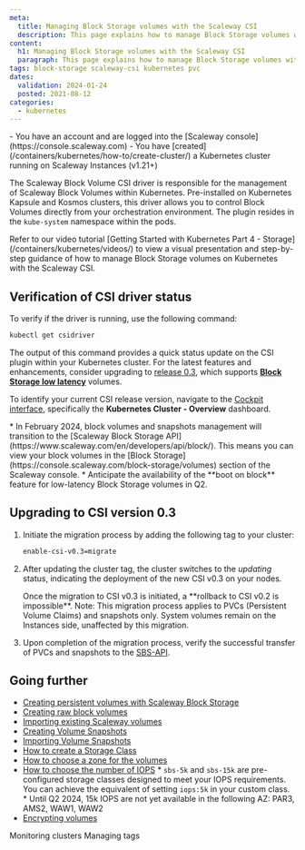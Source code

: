 ```yaml
---
meta:
  title: Managing Block Storage volumes with the Scaleway CSI
  description: This page explains how to manage Block Storage volumes with the Scaleway CSI.
content:
  h1: Managing Block Storage volumes with the Scaleway CSI
  paragraph: This page explains how to manage Block Storage volumes with the Scaleway CSI.
tags: block-storage scaleway-csi kubernetes pvc
dates:
  validation: 2024-01-24
  posted: 2021-08-12
categories:
  - kubernetes
---
```


<Macro id="iam-requirements" />

<Message type="requirement">
  - You have an account and are logged into the [Scaleway console](https://console.scaleway.com)
  - You have [created](/containers/kubernetes/how-to/create-cluster/) a Kubernetes cluster running on Scaleway Instances (v1.21+)
</Message>

The Scaleway Block Volume CSI driver is responsible for the management of Scaleway Block Volumes within Kubernetes. Pre-installed on Kubernetes Kapsule and Kosmos clusters, this driver allows you to control Block Volumes directly from your orchestration environment. The plugin resides in the `kube-system` namespace within the pods.

<Message type="tip">
    Refer to our video tutorial [Getting Started with Kubernetes Part 4 - Storage](/containers/kubernetes/videos/) to view a visual presentation and step-by-step guidance of how to manage Block Storage volumes on Kubernetes with the Scaleway CSI.
</Message>

## Verification of CSI driver status

To verify if the driver is running, use the following command:

```bash
kubectl get csidriver
```

The output of this command provides a quick status update on the CSI plugin within your Kubernetes cluster. For the latest features and enhancements, consider upgrading to [release 0.3](https://github.com/scaleway/scaleway-csi/tree/release-0.3#block-storage-low-latency), which supports **[Block Storage low latency](/storage/block/quickstart/)** volumes.

To identify your current CSI release version, navigate to the [Cockpit interface](/observability/cockpit/how-to/access-grafana-and-managed-dashboards/), specifically the **Kubernetes Cluster - Overview** dashboard.

<Message type="note">
   * In February 2024, block volumes and snapshots management will transition to the [Scaleway Block Storage API](https://www.scaleway.com/en/developers/api/block/). This means you can view your block volumes in the [Block Storage](https://console.scaleway.com/block-storage/volumes) section of the Scaleway console.
   * Anticipate the availability of the **boot on block** feature for low-latency Block Storage volumes in Q2.
</Message>

## Upgrading to CSI version 0.3

1. Initiate the migration process by adding the following tag to your cluster:
   ```bash
   enable-csi-v0.3=migrate
   ```
2. After updating the cluster tag, the cluster switches to the _updating_ status, indicating the deployment of the new CSI v0.3 on your nodes.

    <Message type="important">
        Once the migration to CSI v0.3 is initiated, a **rollback to CSI v0.2 is impossible**.
    </Message>

    <Message type="note">
      Note: This migration process applies to PVCs (Persistent Volume Claims) and snapshots only. System volumes remain on the Instances side, unaffected by this migration.
    </Message>

3. Upon completion of the migration process, verify the successful transfer of PVCs and snapshots to the [SBS-API](https://www.scaleway.com/en/developers/api/block/). 

## Going further

* [Creating persistent volumes with Scaleway Block Storage](hhttps://github.com/scaleway/scaleway-csi/tree/release-0.3/examples/kubernetes#pvc--deployment)
* [Creating raw block volumes](https://github.com/scaleway/scaleway-csi/tree/release-0.3/examples/kubernetes#raw-block-volumes)
* [Importing existing Scaleway volumes](https://github.com/scaleway/scaleway-csi/tree/release-0.3/examples/kubernetes#importing-existing-scaleway-volumes)
* [Creating Volume Snapshots](https://github.com/scaleway/scaleway-csi/tree/release-0.3/examples/kubernetes#volume-snapshots)
* [Importing Volume Snapshots](https://github.com/scaleway/scaleway-csi/tree/release-0.3/examples/kubernetes#importing-snapshots)
* [How to create a Storage Class](https://github.com/scaleway/scaleway-csi/tree/release-0.3/examples/kubernetes#different-storageclass)
* [How to choose a zone for the volumes](https://github.com/scaleway/scaleway-csi/tree/release-0.3/examples/kubernetes#specify-in-which-zone-the-volumes-are-going-to-be-created)
* [How to choose the number of IOPS](https://github.com/scaleway/scaleway-csi/tree/release-0.3/examples/kubernetes#choose-the-number-of-iops)
    <Message type="tip">
      * `sbs-5k` and `sbs-15k` are pre-configured storage classes designed to meet your IOPS requirements. You can achieve the equivalent of setting `iops:5k` in your custom class.
      * Until Q2 2024, 15k IOPS are not yet available in the following AZ: PAR3, AMS2, WAW1, WAW2
    </Message>
* [Encrypting volumes](https://github.com/scaleway/scaleway-csi/tree/release-0.3/examples/kubernetes#encrypting-volumes)


<Navigation title="See also">
  <PreviousButton to="/containers/kubernetes/api-cli/cluster-monitoring/">Monitoring clusters</PreviousButton>
  <NextButton to="/containers/kubernetes/api-cli/managing-tags/">Managing tags</NextButton>
</Navigation>



